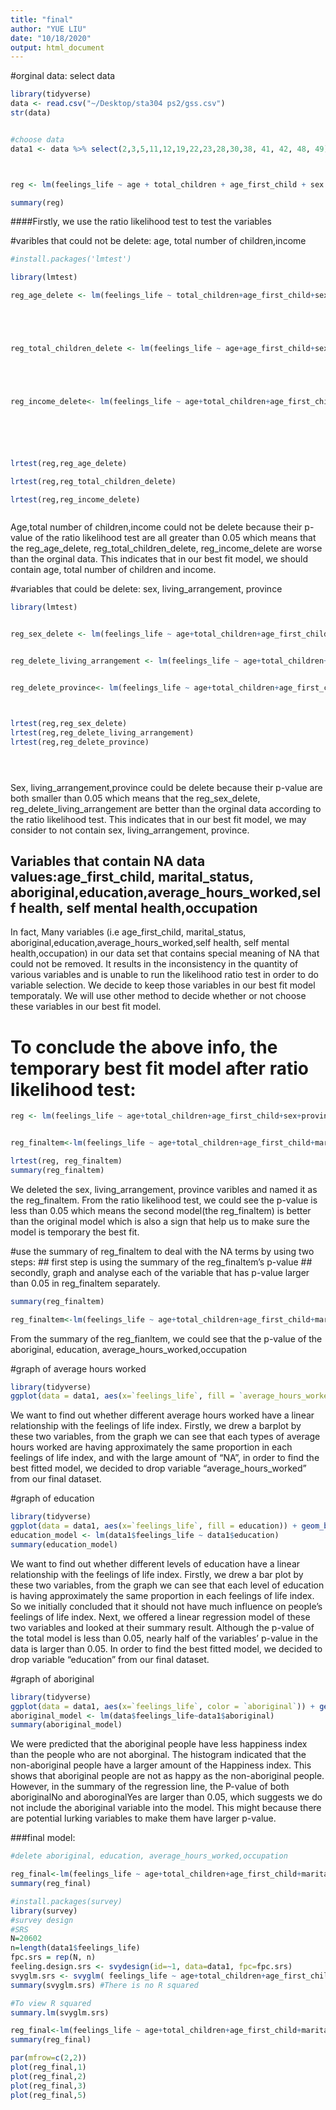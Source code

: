 ```yaml
---
title: "final"
author: "YUE LIU"
date: "10/18/2020"
output: html_document
---
```


#orginal data: select data
```r
library(tidyverse)
data <- read.csv("~/Desktop/sta304 ps2/gss.csv")
str(data)


#choose data 
data1 <- data %>% select(2,3,5,11,12,19,22,23,28,30,38, 41, 42, 48, 49)



reg <- lm(feelings_life ~ age + total_children + age_first_child + sex + province + marital_status + aboriginal + education + living_arrangement + average_hours_worked + self_rated_health + self_rated_mental_health + income_respondent + occupation, data = data1)

summary(reg)

```


####Firstly, we use the ratio likelihood test to test the variables 

#varibles that could not be delete: age, total number of children,income  
```r
#install.packages('lmtest')

library(lmtest)

reg_age_delete <- lm(feelings_life ~ total_children+age_first_child+sex+province+marital_status+aboriginal+education+living_arrangement+average_hours_worked + self_rated_health + self_rated_mental_health +income_respondent + occupation, data = data1)





reg_total_children_delete <- lm(feelings_life ~ age+age_first_child+sex+province+marital_status+aboriginal+education+living_arrangement+average_hours_worked + self_rated_health + self_rated_mental_health +income_respondent + occupation, data = data1)





reg_income_delete<- lm(feelings_life ~ age+total_children+age_first_child+sex+province+marital_status+aboriginal+education+living_arrangement+average_hours_worked+self_rated_health+self_rated_mental_health+occupation, data = data1)






lrtest(reg,reg_age_delete)

lrtest(reg,reg_total_children_delete)

lrtest(reg,reg_income_delete)



```
Age,total number of children,income could not be delete because their p-value of the ratio likelihood test are all greater than 0.05 which means that the reg_age_delete, reg_total_children_delete, reg_income_delete are worse than the orginal data. This indicates that in our best fit model, we should contain age, total number of children and income. 


#variables that could be delete: sex, living_arrangement, province
```r

library(lmtest)


reg_sex_delete <- lm(feelings_life ~ age+total_children+age_first_child+province+marital_status+aboriginal+education+living_arrangement+average_hours_worked+self_rated_health+self_rated_mental_health+income_respondent+occupation, data = data1)


reg_delete_living_arrangement <- lm(feelings_life ~ age+total_children+age_first_child+sex+province+marital_status+aboriginal+education+average_hours_worked+self_rated_health+self_rated_mental_health+income_respondent+occupation, data = data1)


reg_delete_province<- lm(feelings_life ~ age+total_children+age_first_child+sex+marital_status+aboriginal+education+average_hours_worked+self_rated_health+self_rated_mental_health+income_respondent+occupation, data = data1)



lrtest(reg,reg_sex_delete)
lrtest(reg,reg_delete_living_arrangement)
lrtest(reg,reg_delete_province)





```
Sex, living_arrangement,province could be delete because their p-value are both smaller than 0.05 which means that the reg_sex_delete, reg_delete_living_arrangement are better than the orginal data according to the ratio likelihood test. This indicates that in our best fit model, we may consider to not contain sex, living_arrangement, province. 


## Variables that contain NA data values:age_first_child, marital_status, aboriginal,education,average_hours_worked,self health, self mental health,occupation
In fact, Many variables (i.e age_first_child, marital_status, aboriginal,education,average_hours_worked,self health, self mental health,occupation) in our data set that contains special meaning of NA that could not be removed. It results in the inconsistency in the quantity of various variables and is unable to run the likelihood ratio test in order to do variable selection. We decide to keep those variables in our best fit model temporataly. We will use other method to decide whether or not choose these variables in our best fit model. 



# To conclude the above info, the temporary best fit model after ratio likelihood test:
```r
reg <- lm(feelings_life ~ age+total_children+age_first_child+sex+province+marital_status+aboriginal+education+living_arrangement+average_hours_worked+self_rated_health+self_rated_mental_health+income_respondent+occupation, data = data1)


reg_finaltem<-lm(feelings_life ~ age+total_children+age_first_child+marital_status+aboriginal+education+average_hours_worked+self_rated_health+self_rated_mental_health+occupation, data = data1)

lrtest(reg, reg_finaltem)
summary(reg_finaltem)
```

We deleted the sex, living_arrangement, province varibles and named it as the reg_finaltem. 
From the ratio likelihood test, we could see the p-value is less than 0.05 which means the second model(the reg_finaltem) is better than the original model which is also a sign that help us to make sure the model is temporary the best fit. 



#use the summary of reg_finaltem to deal with the NA terms by using two steps: 
## first step is using the summary of the reg_finaltem's p-value
## secondly, graph and analyse each of the variable that has p-value larger than 0.05 in reg_finaltem separately.
```r
summary(reg_finaltem)

reg_finaltem<-lm(feelings_life ~ age+total_children+age_first_child+marital_status+aboriginal+education+average_hours_worked+self_rated_health+self_rated_mental_health+occupation, data = data1)
```
From the summary of the reg_fianltem, we could see that the p-value of the aboriginal, education, average_hours_worked,occupation


#graph of average hours worked
```r
library(tidyverse)
ggplot(data = data1, aes(x=`feelings_life`, fill = `average_hours_worked`)) + geom_bar() + labs(title = "different feelings life outcome of different average hours worked")
```
We want to find out whether different average hours worked have a linear relationship with the feelings of life index. Firstly, we drew a barplot by these two variables, from the graph we can see that each types of average hours worked are having approximately the same proportion in each feelings of life index, and with the large amount of "NA", in order to find the best fitted model, we decided to drop variable "average_hours_worked" from our final dataset.

#graph of education
```r
library(tidyverse)
ggplot(data = data1, aes(x=`feelings_life`, fill = education)) + geom_bar() + labs(title = "different feelings life outcome of different level of education")
education_model <- lm(data1$feelings_life ~ data1$education)
summary(education_model)
```
We want to find out whether different levels of education have a linear relationship with the feelings of life index. Firstly, we drew a bar plot  by these two variables, from the graph we can see that each level of education is having approximately the same proportion in each feelings of life index. So we initially concluded that it should not have much influence on people's feelings of life index. Next, we offered a linear regression model of these two variables and looked at their summary result. Although the p-value of the total model is less than 0.05, nearly half of the variables' p-value in the data is larger than 0.05. In order to find the best fitted model, we decided to drop variable "education" from our final dataset.

#graph of aboriginal
```r
library(tidyverse)
ggplot(data = data1, aes(x=`feelings_life`, color = `aboriginal`)) + geom_histogram(binwidth = 0.7) + labs(title = "different feelings of life outcome of whether aboriginal")
aboriginal_model <- lm(data$feelings_life~data1$aboriginal)
summary(aboriginal_model)
```
We were predicted that the aboriginal people have less happiness index than the people who are not aborginal. The histogram indicated that the non-aboriginal people have a larger amount of the Happiness index. This shows that aboriginal people are not as happy as the non-aboriginal people. However, in the summary of the regression line, the P-value of both aboriginalNo and aboroginalYes are larger than 0.05, which suggests we do not include the aboriginal variable into the model. This might because there are potential lurking variables to make them have larger p-value. 

###final model:
```r
#delete aboriginal, education, average_hours_worked,occupation

reg_final<-lm(feelings_life ~ age+total_children+age_first_child+marital_status+self_rated_health+self_rated_mental_health, data = data1)
summary(reg_final)

#install.packages(survey)
library(survey)
#survey design
#SRS
N=20602
n=length(data1$feelings_life)
fpc.srs = rep(N, n)
feeling.design.srs <- svydesign(id=~1, data=data1, fpc=fpc.srs)
svyglm.srs <- svyglm( feelings_life ~ age+total_children+age_first_child+marital_status+self_rated_health+self_rated_mental_health, feeling.design.srs, family="gaussian")
summary(svyglm.srs) #There is no R squared

#To view R squared
summary.lm(svyglm.srs) 
```

```r

reg_final<-lm(feelings_life ~ age+total_children+age_first_child+marital_status+self_rated_health+self_rated_mental_health, data = data1)
summary(reg_final)

par(mfrow=c(2,2))
plot(reg_final,1)
plot(reg_final,2)
plot(reg_final,3)
plot(reg_final,5)

```


